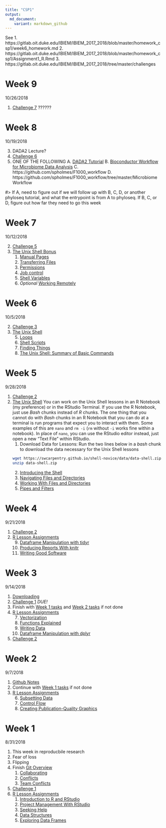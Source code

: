 ```yaml
---
title: "CSP1"
output:
  md_document:
    variant: markdown_github
---
```


See
1. https://gitlab.oit.duke.edu/IBIEM/IBIEM_2017_2018/blob/master/homework_csp1/week6_homework.md
2. https://gitlab.oit.duke.edu/IBIEM/IBIEM_2017_2018/blob/master/homework_csp1/Assignment1_R.Rmd
3. https://gitlab.oit.duke.edu/IBIEM/IBIEM_2017_2018/tree/master/challenges

# Week 9
10/26/2018

1. [Challenge 7](https://github.com/IBIEM/challenge_7)
??????

# Week 8
10/19/2018

3. DADA2 Lecture?
2. [Challenge 6](https://github.com/IBIEM/challenge_6)
2. ONE OF THE FOLLOWING
  A. [DADA2 Tutorial](https://benjjneb.github.io/dada2/tutorial_1_6.html)
  B. [Bioconductor Workflow for Microbiome Data Analysis](https://f1000research.com/articles/5-1492/v2) 
  C. https://github.com/spholmes/F1000_workflow
  D. https://github.com/spholmes/F1000_workflow/tree/master/MicrobiomeWorkflow

#> If A, need to figure out if we will follow up with B, C, D, or another phyloseq tutorial, and what the entrypoint is from A to phyloseq.  If B, C, or D, figure out how far they need to go this week


# Week 7
10/12/2018

2. [Challenge 5](https://github.com/IBIEM/challenge_5)
1. [The Unix Shell Bonus](http://swcarpentry.github.io/shell-extras/)
    1. [Manual Pages](http://swcarpentry.github.io/shell-extras/01-man-pages/)
    3. [Transferring Files](http://swcarpentry.github.io/shell-extras/03-file-transfer/)
    4. [Permissions](http://swcarpentry.github.io/shell-extras/04-permissions/)
    6. [Job control](http://swcarpentry.github.io/shell-extras/06-job-control/)
    8. [Shell Variables](http://swcarpentry.github.io/shell-extras/08-environment-variables/)
    2. *Optional* [Working Remotely](http://swcarpentry.github.io/shell-extras/02-ssh/)

# Week 6
10/5/2018

2. [Challenge 3](https://github.com/IBIEM/challenge_3)
1. [The Unix Shell](http://swcarpentry.github.io/shell-novice/)
    5. [Loops](http://swcarpentry.github.io/shell-novice/05-loop/index.html)
    6. [Shell Scripts](http://swcarpentry.github.io/shell-novice/06-script/index.html)
    7. [Finding Things](http://swcarpentry.github.io/shell-novice/07-find/index.html)
    8. [The Unix Shell: Summary of Basic Commands](http://swcarpentry.github.io/shell-novice/reference/)

# Week 5
9/28/2018

1. [Challenge 2](https://github.com/IBIEM/challenge_2)
1. [The Unix Shell](http://swcarpentry.github.io/shell-novice/)
  You can work on the Unix Shell lessons in an R Notebook (my preference) or in the RStudio Terminal.  If you use the R Notebook, just use *Bash* chunks instead of *R* chunks.  The one thing that you cannot do with *Bash* chunks in an R Notebook that you can do at a terminal is run programs that expect you to interact with them.  Some examples of this are `nano` and `rm -i` (`rm` without `-i` works fine within a notebook).  In place of `nano`, you can use the RStudio editor instead, just open a new "Text File" within RStudio.
    1. Download Data for Lessons: Run the two lines below in a *bash* chunk to download the data necessary for the Unix Shell lessons
    ```bash
    wget https://swcarpentry.github.io/shell-novice/data/data-shell.zip
    unzip data-shell.zip
    ```
    2. [Introducing the Shell](http://swcarpentry.github.io/shell-novice/01-intro/index.html)
    3. [Navigating Files and Directories](http://swcarpentry.github.io/shell-novice/02-filedir/index.html)
    4. [Working With Files and Directories](http://swcarpentry.github.io/shell-novice/03-create/index.html)
    5. [Pipes and Filters](http://swcarpentry.github.io/shell-novice/04-pipefilter/index.html)

# Week 4
9/21/2018

1. [Challenge 2](https://github.com/IBIEM/challenge_2)
4. [R Lesson Assignments](http://swcarpentry.github.io/r-novice-gapminder/)
    9. [Dataframe Manipulation with tidyr](http://swcarpentry.github.io/r-novice-gapminder/14-tidyr/)
    10. [Producing Reports With knitr](http://swcarpentry.github.io/r-novice-gapminder/15-knitr-markdown/)
    11. [Writing Good Software](http://swcarpentry.github.io/r-novice-gapminder/16-wrap-up/)


# Week 3
9/14/2018

1. [Downloading](misc/downloading.md)
2. [Challenge 1](https://github.com/IBIEM/challenge_1) *DUE!*
3. Finish with [Week 1 tasks](#week-1) and [Week 2 tasks](#week-2) if not done
4. [R Lesson Assignments](http://swcarpentry.github.io/r-novice-gapminder/)
    7. [Vectorization](http://swcarpentry.github.io/r-novice-gapminder/09-vectorization/)
    8. [Functions Explained](http://swcarpentry.github.io/r-novice-gapminder/10-functions/)
    9. [Writing Data](http://swcarpentry.github.io/r-novice-gapminder/11-writing-data/)
    10. [Dataframe Manipulation with dplyr](http://swcarpentry.github.io/r-novice-gapminder/13-dplyr/)
5. [Challenge 2](https://github.com/IBIEM/challenge_2)


# Week 2
9/7/2018

1. [Github Notes](misc/github_notes.md)
2. Continue with [Week 1 tasks](#week-1) if not done
3. [R Lesson Assignments](http://swcarpentry.github.io/r-novice-gapminder/)
    6. [Subsetting Data](http://swcarpentry.github.io/r-novice-gapminder/06-data-subsetting/)
    7. [Control Flow](http://swcarpentry.github.io/r-novice-gapminder/07-control-flow/)
    8. [Creating Publication-Quality Graphics](http://swcarpentry.github.io/r-novice-gapminder/08-plot-ggplot2/)

# Week 1 
8/31/2018

1. This week in reproducbile research
2. Fear of loss
3. Flipping
4. Finish [Git Overview](bootcamp/040_git_overview.md)
    1. [Collaborating](bootcamp/040_git_overview.md#collaborating)
    2. [Conflicts](bootcamp/040_git_overview.md#conflicts)
    3. [Team Conflicts](bootcamp/040_git_overview.md#team-conflicts)
5. [Challenge 1](https://github.com/IBIEM/challenge_1)
6. [R Lesson Assignments](http://swcarpentry.github.io/r-novice-gapminder/)
    1. [Introduction to R and RStudio](http://swcarpentry.github.io/r-novice-gapminder/01-rstudio-intro/)
    2. [Project Management With RStudio](http://swcarpentry.github.io/r-novice-gapminder/02-project-intro/)
    3. [Seeking Help](http://swcarpentry.github.io/r-novice-gapminder/03-seeking-help/)
    4. [Data Structures](http://swcarpentry.github.io/r-novice-gapminder/04-data-structures-part1/)
    5. [Exploring Data Frames](http://swcarpentry.github.io/r-novice-gapminder/05-data-structures-part2/)

